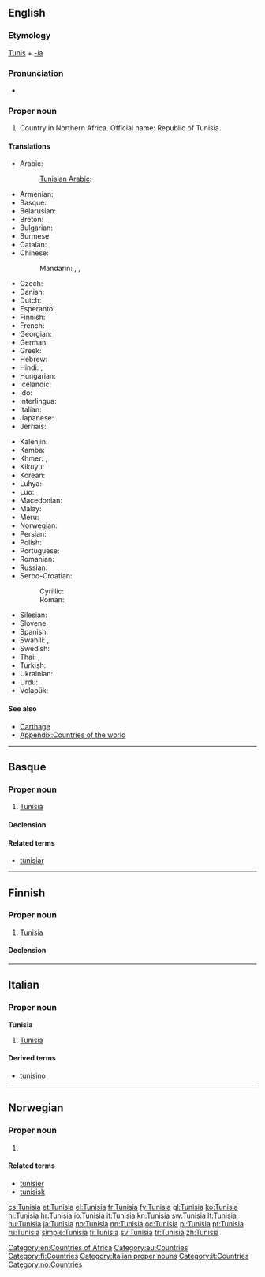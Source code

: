 {{also|Tunísia}}
==English==
{{wikipedia}}

===Etymology===
[[Tunis]] + [[-ia]]

===Pronunciation===
* {{audio|En-us-Tunisia.ogg|Audio (US)}}
*: {{rhymes|iʒə}}

===Proper noun===
{{en-proper noun}}

# Country in Northern Africa. Official name: Republic of Tunisia.

====Translations====
{{trans-top|Republic of Tunisia}}
* Arabic: {{t+|ar|تونس|m|tr=tuunis}}
*: [[Tunisian Arabic]]: {{tø|aeb|تونس|f|alt=تُونِسْ|tr=tūnis|sc=Arab}}
* Armenian: {{t-|hy|Թունիս|tr=T'unis}}
* Basque: {{t-|eu|Tunisia}}
* Belarusian: {{t-|be|Туніс|m|tr=Tunís|sc=Cyrl}}
* Breton: {{t-|br|Tunizia}}
* Bulgarian: {{t-|bg|Тунис|m|tr=Tunís|sc=Cyrl}}
* Burmese: {{t-|my|တူနီးရှားနိုင်ငံ|sc=Mymr}}
* Catalan: {{t+|ca|Tunísia|f}}
* Chinese:
*: Mandarin: {{t-|cmn|突尼斯|tr=Tūnísī|sc=Hani}}, {{t|cmn|突尼西亞|sc=Hani}}, {{t|cmn|突尼西亚|tr=Tūníxīyà|sc=Hani}}
* Czech: {{t+|cs|Tunisko|n}}
* Danish: {{t+|da|Tunesien}}
* Dutch: {{t+|nl|Tunesië}}
* Esperanto: {{t-|eo|Tunizio}}
* Finnish: {{t+|fi|Tunisia}}
* French: {{t+|fr|Tunisie|f}}
* Georgian: {{t-|ka|ტუნისი|tr=tunisi|sc=Geor}}
* German: {{t+|de|Tunesien|n}}
* Greek: {{t+|el|Τυνησία|f}}
* Hebrew: {{t-|he|תוניסיה|sc=Hebr}}
* Hindi: {{t+|hi|ट्यूनिशिया|m|tr=ṭyūniśiyā|sc=Deva}}, {{t-|hi|तूनिस|tr=tūnis|sc=Deva}}
* Hungarian: {{t+|hu|Tunézia}}
* Icelandic: {{t+|is|Túnis|n}}
* Ido: {{t+|io|Tunizia}}
* Interlingua: {{t-|ia|Tunisia}}
* Italian: {{t+|it|Tunisia|f}}
* Japanese: {{t+|ja|チュニジア|tr=Chunijia}}
* Jèrriais: {{tø|roa-jer|Teunnisie|f}}
{{trans-mid}}
* Kalenjin: {{tø|kln|Tunisia}}
* Kamba: {{tø|kam|Tunisia}}
* Khmer: {{t-|km|ប្រទេសទុយណេស៊ី|tr=prɑteih tuynesii|sc=Khmr}}, {{t-|km|ទុយណេស៊ី|tr=tuynesii|sc=Khmr}}
* Kikuyu: {{tø|ki|Tunisia}}
* Korean: {{t+|ko|튀니지|tr=Twiniji|sc=Kore}}
* Luhya: {{tø|luy|Tunisia}}
* Luo: {{tø|luo|Tunisia}}
* Macedonian: {{t-|mk|Тунис|m|tr=Túnis}}
* Malay: {{t-|ms|Tunisia}}
* Meru: {{tø|mer|Tunisia}}
* Norwegian: {{t+|no|Tunisia}}
* Persian: {{t-|fa|تونس|tr=Tunes|sc=fa-Arab}}
* Polish: {{t+|pl|Tunezja}}
* Portuguese: {{t+|pt|Tunísia}}
* Romanian: {{t-|ro|Tunisia|f}}
* Russian: {{t+|ru|Тунис|m|tr=Tunís}}
* Serbo-Croatian:
*: Cyrillic: {{t-|sh|Ту̀нис|m|sc=Cyrl}}
*: Roman: {{t-|sh|Tùnis|m}}
* Silesian: {{tø|szl|Tůnezyjo|f}}
* Slovene: {{t-|sl|Tunízija|f}}
* Spanish: {{t+|es|Túnez}}
* Swahili: {{t+|sw|Tunisia}}, {{t-|sw|Utunisi}}
* Swedish: {{t+|sv|Tunisien}}
* Thai: {{t-|th|ประเทศตูนิเซีย|tr=bpràtêt dtoonísia|sc=Thai}}, {{t+|th|ตูนิเซีย|tr=dtoonísia|sc=Thai}}
* Turkish: {{t+|tr|Tunus}}
* Ukrainian: {{t+|uk|Туніс|m|tr=Tunís|sc=Cyrl}}
* Urdu: {{t-|ur|تونس|tr=tūnis|sc=ur-Arab}}
* Volapük: {{t+|vo|Tünisän}}
{{trans-bottom}}

====See also====
* [[Carthage]]
* [[Appendix:Countries of the world]]

[[Category:en:Countries of Africa]]

----

==Basque==
{{wikipedia|lang=eu}}

===Proper noun===
{{head|eu|proper noun}}

# [[#English|Tunisia]]

====Declension====
{{eu-decl-prop inanim noun-a|AWW=Tunisi|a=1}}

====Related terms====
* [[tunisiar]]

[[Category:eu:Countries]]

----

==Finnish==
{{wikipedia|lang=fi}}

===Proper noun===
{{fi-proper noun}}

# [[#English|Tunisia]]

====Declension====
{{fi-decl-kulkija|Tunisi|nopl=1}}

[[Category:fi:Countries]]

----

==Italian==
{{wikipedia|lang=it}}

===Proper noun===
'''Tunisia''' {{f}}

# [[#English|Tunisia]]

====Derived terms====
* [[tunisino]]

[[Category:Italian proper nouns]]
[[Category:it:Countries]]

----

==Norwegian==

===Proper noun===
{{no-proper noun}}

# {{l|en|Tunisia}}

====Related terms====
* [[tunisier]]
* [[tunisisk]]

[[Category:no:Countries]]

[[cs:Tunisia]]
[[et:Tunisia]]
[[el:Tunisia]]
[[fr:Tunisia]]
[[fy:Tunisia]]
[[gl:Tunisia]]
[[ko:Tunisia]]
[[hi:Tunisia]]
[[hr:Tunisia]]
[[io:Tunisia]]
[[it:Tunisia]]
[[kn:Tunisia]]
[[sw:Tunisia]]
[[lt:Tunisia]]
[[hu:Tunisia]]
[[ja:Tunisia]]
[[no:Tunisia]]
[[nn:Tunisia]]
[[oc:Tunisia]]
[[pl:Tunisia]]
[[pt:Tunisia]]
[[ru:Tunisia]]
[[simple:Tunisia]]
[[fi:Tunisia]]
[[sv:Tunisia]]
[[tr:Tunisia]]
[[zh:Tunisia]]